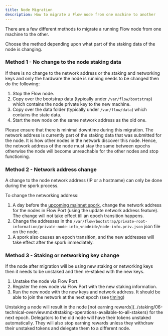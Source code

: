 ```yaml
---
title: Node Migration
description: How to migrate a Flow node from one machine to another
---
```


There are a few different methods to migrate a running Flow node from one machine to the other.

Choose the method depending upon what part of the staking data of the node is changing.

### Method 1 - No change to the node staking data

If there is no change to the network address or the staking and networking keys and only the hardware the node is running needs to be changed then do the following:
1. Stop the Flow node.
2. Copy over the bootstrap data (typically under `/var/flow/bootstrap`) which contains the node private key to the new machine.
3. Copy over the data folder (typically under `/var/flow/data`) which contains the state data.
4. Start the new node on the same network address as the old one.

<Callout type="warning">
Please ensure that there is minimal downtime during this migration.
</Callout>

<Callout type="warning">
The network address is currently part of the staking data that was submitted for the node. It is how other nodes in the network discover this node.
Hence, the network address of the node must stay the same between epochs otherwise the node will become unreachable for the other nodes and stop functioning.
</Callout>

### Method 2 - Network address change

A change to the node network address (IP or a hostname) can only be done during the spork process.

To change the networking address:
1. A day before the [upcoming mainnet spork](./upcoming-sporks), change the network address for the nodes in Flow Port (using the update network address feature).
The change will not take effect till an epoch transition happens.
2. Change the addresses in the `/var/flow/bootstrap/private-root-information/private-node-info_<nodeid>/node-info.priv.json` json file on the node.
3. A spork also causes an epoch transition, and the new addresses will take effect after the spork immediately.

### Method 3 - Staking or networking key change

If the node after migration will be using new staking or networking keys then it needs to be unstaked and then re-staked with the new keys.

1. Unstake the node via Flow Port.
2. Register the new node via Flow Port with the new staking information.
3. Run the new node with the new keys and network address. It should be able to join the network at the next epoch (see [timing](./node-bootstrap.mdx#timing))

<Callout type="warning">
Unstaking a node will result in the node [not earning rewards](../staking/06-technical-overview.mdx#staking-operations-available-to-all-stakers) for the next epoch.
Delegators to the old node will have their tokens unstaked automatically. They will also stop earning rewards unless they withdraw their unstaked tokens and delegate them to a different node.
</Callout>
